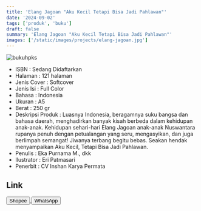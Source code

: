 ```yaml
---
title: 'Elang Jagoan "Aku Kecil Tetapi Bisa Jadi Pahlawan"'
date: '2024-09-02'
tags: ['produk', 'buku']
draft: false
summary: 'Elang Jagoan "Aku Kecil Tetapi Bisa Jadi Pahlawan"'
images: ['/static/images/projects/elang-jagoan.jpg']
---
```


![bukuhpks](/static/images/projects/elang-jagoan.jpg)

- ISBN : Sedang Didaftarkan
- Halaman : 121 halaman
- Jenis Cover : Softcover
- Jenis Isi : Full Color
- Bahasa : Indonesia
- Ukuran : A5
- Berat : 250 gr
- Deskripsi Produk : Luasnya Indonesia, beragamnya suku bangsa dan bahasa daerah, menghadirkan banyak kisah berbeda dalam kehidupan anak-anak. Kehidupan sehari-hari Elang Jagoan anak-anak Nuswantara rupanya penuh dengan petualangan yang seru, mengasyikan, dan juga berlimpah semangat! Jiwanya terbang begitu bebas. Seakan hendak menyampaikan Aku Kecil, Tetapi Bisa Jadi Pahlawan.
- Penulis : Eka Purnama M., dkk
- Ilustrator : Eri Patmasari
- Penerbit : CV Inshan Karya Permata

## Link

<div>
<a
  href="https://s.shopee.co.id/8pStCMkeoM"
  target="_blank"
>
  <button className="btn-shopee">Shopee</button>
</a>

  <a href="https://wa.me/6281567891021" target="_blank">
    <button className="btn-wa">WhatsApp</button>
  </a>
</div>
